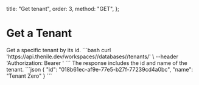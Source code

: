   title: "Get tenant",
  order: 3,
  method: "GET",
};

# Get a Tenant

<Row>
  <Col>
    Get a specific tenant by its id.
  </Col>
  <Col>
    <CodeGroups
      title={"Get Tenant Request"}
      method={"GET"}
      pathname={"/workspaces/:workspaceSlug/databases/:databaseName/tenants/:tenantId"}
    >
      ```bash
      curl 'https://api.thenile.dev/workspaces/<string>/databases/<string>/tenants/<string>' \
      --header 'Authorization: Bearer <string>'
        ```
    </CodeGroups>
  </Col>
</Row>
<Row>
  <Col>
    The response includes the id and name of the tenant.
  </Col>
  <Col>
    <CodeGroups
      title={"Get Tenant Response"}
      response={"200"}
      pathname={"/workspaces/:workspaceSlug/databases/:databaseName/tenants/:tenantId"}
    >
      ```json
      {
        "id": "018b61ec-af9e-77e5-b27f-77239cd4a0bc",
        "name": "Tenant Zero"
      }
      ```
    </CodeGroups>
  </Col>
</Row>
